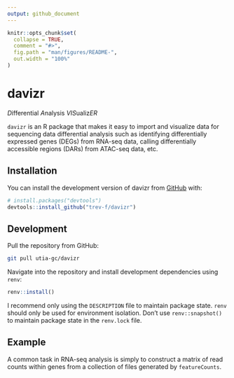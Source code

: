 ```yaml
---
output: github_document
---
```


<!-- README.md is generated from README.Rmd. Please edit that file -->

```r
knitr::opts_chunk$set(
  collapse = TRUE,
  comment = "#>",
  fig.path = "man/figures/README-",
  out.width = "100%"
)
```

# davizr

<!-- badges: start -->

<!-- badges: end -->

*D*ifferential *A*nalysis *VIS*ualiz*ER*

`davizr` is an R package that makes it easy to import and visualize data for sequencing data differential analysis such as identifying differentially expressed genes (DEGs) from RNA-seq data, calling differentially accessible regions (DARs) from ATAC-seq data, etc.

## Installation

You can install the development version of davizr from [GitHub](https://github.com/) with:

```r
# install.packages("devtools")
devtools::install_github("trev-f/davizr")
```

## Development

Pull the repository from GitHub:

```sh
git pull utia-gc/davizr
```

Navigate into the repository and install development dependencies using `renv`:

```r
renv::install()
```

I recommend only using the `DESCRIPTION` file to maintain package state.
`renv` should only be used for environment isolation.
Don't use `renv::snapshot()` to maintain package state in the `renv.lock` file.

## Example

A common task in RNA-seq analysis is simply to construct a matrix of read counts within genes from a collection of files generated by `featureCounts`.
